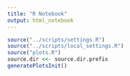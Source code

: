 ```yaml
---
title: "R Notebook"
output: html_notebook
---
```



```r
source("../scripts/settings.R")
source("../scripts/local_settings.R")
source("plots.R")
source.dir <<- source.dir.prefix
generatePlotsInit()
```


